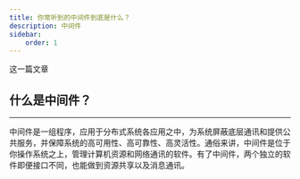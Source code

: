 ---
title: 你常听到的中间件到底是什么？
description: 中间件
sidebar:
    order: 1
---

这一篇文章

## 什么是中间件？
---

中间件是一组程序，应用于分布式系统各应用之中，为系统屏蔽底层通讯和提供公共服务，并保障系统的高可用性、高可靠性、高灵活性。通俗来讲，中间件是位于你操作系统之上，管理计算机资源和网络通讯的软件。有了中间件，两个独立的软件即便接口不同，也能做到资源共享以及消息通讯。
